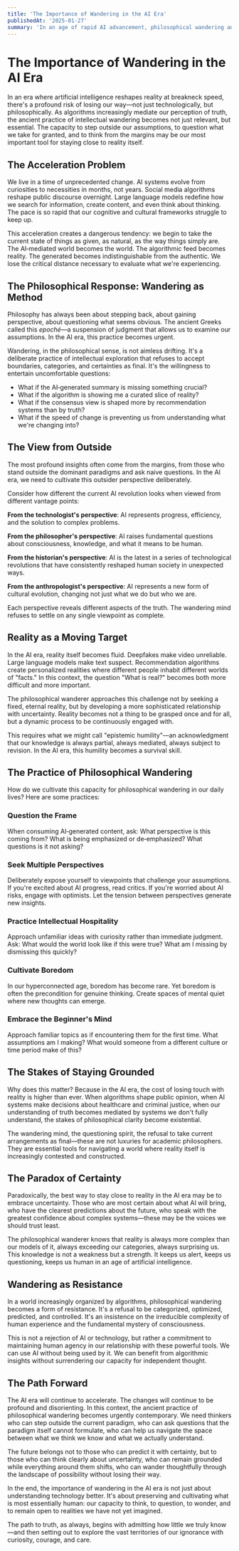 ```yaml
---
title: 'The Importance of Wandering in the AI Era'
publishedAt: '2025-01-27'
summary: 'In an age of rapid AI advancement, philosophical wandering and questioning reality from the outside becomes essential for staying grounded in truth and understanding what is real.'
---
```


# The Importance of Wandering in the AI Era

In an era where artificial intelligence reshapes reality at breakneck speed, there's a profound risk of losing our way—not just technologically, but philosophically. As algorithms increasingly mediate our perception of truth, the ancient practice of intellectual wandering becomes not just relevant, but essential. The capacity to step outside our assumptions, to question what we take for granted, and to think from the margins may be our most important tool for staying close to reality itself.

## The Acceleration Problem

We live in a time of unprecedented change. AI systems evolve from curiosities to necessities in months, not years. Social media algorithms reshape public discourse overnight. Large language models redefine how we search for information, create content, and even think about thinking. The pace is so rapid that our cognitive and cultural frameworks struggle to keep up.

This acceleration creates a dangerous tendency: we begin to take the current state of things as given, as natural, as the way things simply are. The AI‑mediated world becomes the world. The algorithmic feed becomes reality. The generated becomes indistinguishable from the authentic. We lose the critical distance necessary to evaluate what we're experiencing.

## The Philosophical Response: Wandering as Method

Philosophy has always been about stepping back, about gaining perspective, about questioning what seems obvious. The ancient Greeks called this *epoché*—a suspension of judgment that allows us to examine our assumptions. In the AI era, this practice becomes urgent.

Wandering, in the philosophical sense, is not aimless drifting. It's a deliberate practice of intellectual exploration that refuses to accept boundaries, categories, and certainties as final. It's the willingness to entertain uncomfortable questions:

- What if the AI‑generated summary is missing something crucial?
- What if the algorithm is showing me a curated slice of reality?
- What if the consensus view is shaped more by recommendation systems than by truth?
- What if the speed of change is preventing us from understanding what we're changing into?

## The View from Outside

The most profound insights often come from the margins, from those who stand outside the dominant paradigms and ask naive questions. In the AI era, we need to cultivate this outsider perspective deliberately.

Consider how different the current AI revolution looks when viewed from different vantage points:

**From the technologist's perspective**: AI represents progress, efficiency, and the solution to complex problems.

**From the philosopher's perspective**: AI raises fundamental questions about consciousness, knowledge, and what it means to be human.

**From the historian's perspective**: AI is the latest in a series of technological revolutions that have consistently reshaped human society in unexpected ways.

**From the anthropologist's perspective**: AI represents a new form of cultural evolution, changing not just what we do but who we are.

Each perspective reveals different aspects of the truth. The wandering mind refuses to settle on any single viewpoint as complete.

## Reality as a Moving Target

In the AI era, reality itself becomes fluid. Deepfakes make video unreliable. Large language models make text suspect. Recommendation algorithms create personalized realities where different people inhabit different worlds of "facts." In this context, the question "What is real?" becomes both more difficult and more important.

The philosophical wanderer approaches this challenge not by seeking a fixed, eternal reality, but by developing a more sophisticated relationship with uncertainty. Reality becomes not a thing to be grasped once and for all, but a dynamic process to be continuously engaged with.

This requires what we might call "epistemic humility"—an acknowledgment that our knowledge is always partial, always mediated, always subject to revision. In the AI era, this humility becomes a survival skill.

## The Practice of Philosophical Wandering

How do we cultivate this capacity for philosophical wandering in our daily lives? Here are some practices:

### Question the Frame
When consuming AI‑generated content, ask: What perspective is this coming from? What is being emphasized or de‑emphasized? What questions is it not asking?

### Seek Multiple Perspectives
Deliberately expose yourself to viewpoints that challenge your assumptions. If you're excited about AI progress, read critics. If you're worried about AI risks, engage with optimists. Let the tension between perspectives generate new insights.

### Practice Intellectual Hospitality
Approach unfamiliar ideas with curiosity rather than immediate judgment. Ask: What would the world look like if this were true? What am I missing by dismissing this quickly?

### Cultivate Boredom
In our hyperconnected age, boredom has become rare. Yet boredom is often the precondition for genuine thinking. Create spaces of mental quiet where new thoughts can emerge.

### Embrace the Beginner's Mind
Approach familiar topics as if encountering them for the first time. What assumptions am I making? What would someone from a different culture or time period make of this?

## The Stakes of Staying Grounded

Why does this matter? Because in the AI era, the cost of losing touch with reality is higher than ever. When algorithms shape public opinion, when AI systems make decisions about healthcare and criminal justice, when our understanding of truth becomes mediated by systems we don't fully understand, the stakes of philosophical clarity become existential.

The wandering mind, the questioning spirit, the refusal to take current arrangements as final—these are not luxuries for academic philosophers. They are essential tools for navigating a world where reality itself is increasingly contested and constructed.

## The Paradox of Certainty

Paradoxically, the best way to stay close to reality in the AI era may be to embrace uncertainty. Those who are most certain about what AI will bring, who have the clearest predictions about the future, who speak with the greatest confidence about complex systems—these may be the voices we should trust least.

The philosophical wanderer knows that reality is always more complex than our models of it, always exceeding our categories, always surprising us. This knowledge is not a weakness but a strength. It keeps us alert, keeps us questioning, keeps us human in an age of artificial intelligence.

## Wandering as Resistance

In a world increasingly organized by algorithms, philosophical wandering becomes a form of resistance. It's a refusal to be categorized, optimized, predicted, and controlled. It's an insistence on the irreducible complexity of human experience and the fundamental mystery of consciousness.

This is not a rejection of AI or technology, but rather a commitment to maintaining human agency in our relationship with these powerful tools. We can use AI without being used by it. We can benefit from algorithmic insights without surrendering our capacity for independent thought.

## The Path Forward

The AI era will continue to accelerate. The changes will continue to be profound and disorienting. In this context, the ancient practice of philosophical wandering becomes urgently contemporary. We need thinkers who can step outside the current paradigm, who can ask questions that the paradigm itself cannot formulate, who can help us navigate the space between what we think we know and what we actually understand.

The future belongs not to those who can predict it with certainty, but to those who can think clearly about uncertainty, who can remain grounded while everything around them shifts, who can wander thoughtfully through the landscape of possibility without losing their way.

In the end, the importance of wandering in the AI era is not just about understanding technology better. It's about preserving and cultivating what is most essentially human: our capacity to think, to question, to wonder, and to remain open to realities we have not yet imagined.

The path to truth, as always, begins with admitting how little we truly know—and then setting out to explore the vast territories of our ignorance with curiosity, courage, and care.